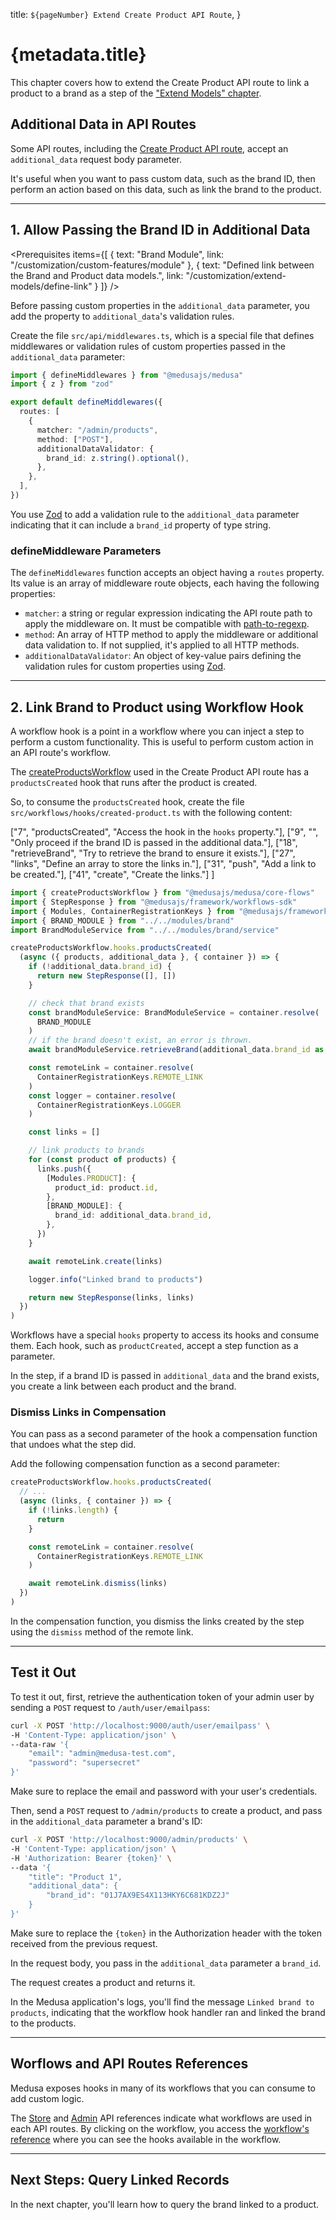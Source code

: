 
  title: `${pageNumber} Extend Create Product API Route`,
}

# {metadata.title}

<Note title="Example Chapter">

This chapter covers how to extend the Create Product API route to link a product to a brand as a step of the ["Extend Models" chapter](../page.mdx).

</Note>

## Additional Data in API Routes

Some API routes, including the [Create Product API route](https://docs.medusajs.com/v2/api/admin#products_postproducts), accept an `additional_data` request body parameter.

It's useful when you want to pass custom data, such as the brand ID, then perform an action based on this data, such as link the brand to the product.

---

## 1. Allow Passing the Brand ID in Additional Data

<Prerequisites
  items={[
    {
      text: "Brand Module",
      link: "/customization/custom-features/module"
    },
    {
      text: "Defined link between the Brand and Product data models.",
      link: "/customization/extend-models/define-link"
    }
  ]}
/>

Before passing custom properties in the `additional_data` parameter, you add the property to `additional_data`'s validation rules.

Create the file `src/api/middlewares.ts`, which is a special file that defines middlewares or validation rules of custom properties passed in the `additional_data` parameter:

```ts title="src/api/middlewares.ts"
import { defineMiddlewares } from "@medusajs/medusa"
import { z } from "zod"

export default defineMiddlewares({
  routes: [
    {
      matcher: "/admin/products",
      method: ["POST"],
      additionalDataValidator: {
        brand_id: z.string().optional(),
      },
    },
  ],
})
```

You use [Zod](https://zod.dev/) to add a validation rule to the `additional_data` parameter indicating that it can include a `brand_id` property of type string.

### defineMiddleware Parameters

The `defineMiddlewares` function accepts an object having a `routes` property. Its value is an array of middleware route objects, each having the following properties:

- `matcher`: a string or regular expression indicating the API route path to apply the middleware on. It must be compatible with [path-to-regexp](https://github.com/pillarjs/path-to-regexp).
- `method`: An array of HTTP method to apply the middleware or additional data validation to. If not supplied, it's applied to all HTTP methods.
- `additionalDataValidator`: An object of key-value pairs defining the validation rules for custom properties using [Zod](https://zod.dev/).

---

## 2. Link Brand to Product using Workflow Hook

A workflow hook is a point in a workflow where you can inject a step to perform a custom functionality. This is useful to perform custom action in an API route's workflow.

The [createProductsWorkflow](!resources!/references/medusa-workflows/createProductsWorkflow) used in the Create Product API route has a `productsCreated` hook that runs after the product is created.

So, to consume the `productsCreated` hook, create the file `src/workflows/hooks/created-product.ts` with the following content:

  ["7", "productsCreated", "Access the hook in the `hooks` property."],
  ["9", "", "Only proceed if the brand ID is passed in the additional data."],
  ["18", "retrieveBrand", "Try to retrieve the brand to ensure it exists."],
  ["27", "links", "Define an array to store the links in."],
  ["31", "push", "Add a link to be created."],
  ["41", "create", "Create the links."]
]

```ts title="src/workflows/hooks/created-product.ts" highlights={hookHighlights}
import { createProductsWorkflow } from "@medusajs/medusa/core-flows"
import { StepResponse } from "@medusajs/framework/workflows-sdk"
import { Modules, ContainerRegistrationKeys } from "@medusajs/framework/utils"
import { BRAND_MODULE } from "../../modules/brand"
import BrandModuleService from "../../modules/brand/service"

createProductsWorkflow.hooks.productsCreated(
  (async ({ products, additional_data }, { container }) => {
    if (!additional_data.brand_id) {
      return new StepResponse([], [])
    }

    // check that brand exists
    const brandModuleService: BrandModuleService = container.resolve(
      BRAND_MODULE
    )
    // if the brand doesn't exist, an error is thrown.
    await brandModuleService.retrieveBrand(additional_data.brand_id as string)

    const remoteLink = container.resolve(
      ContainerRegistrationKeys.REMOTE_LINK
    )
    const logger = container.resolve(
      ContainerRegistrationKeys.LOGGER
    )

    const links = []

    // link products to brands
    for (const product of products) {
      links.push({
        [Modules.PRODUCT]: {
          product_id: product.id,
        },
        [BRAND_MODULE]: {
          brand_id: additional_data.brand_id,
        },
      })
    }

    await remoteLink.create(links)

    logger.info("Linked brand to products")

    return new StepResponse(links, links)
  })
)
```

Workflows have a special `hooks` property to access its hooks and consume them. Each hook, such as `productCreated`, accept a step function as a parameter.

In the step, if a brand ID is passed in `additional_data` and the brand exists, you create a link between each product and the brand.

### Dismiss Links in Compensation

You can pass as a second parameter of the hook a compensation function that undoes what the step did.

Add the following compensation function as a second parameter:

```ts title="src/workflows/hooks/created-product.ts"
createProductsWorkflow.hooks.productsCreated(
  // ...
  (async (links, { container }) => {
    if (!links.length) {
      return
    }

    const remoteLink = container.resolve(
      ContainerRegistrationKeys.REMOTE_LINK
    )

    await remoteLink.dismiss(links)
  })
)
```

In the compensation function, you dismiss the links created by the step using the `dismiss` method of the remote link.

---

## Test it Out

To test it out, first, retrieve the authentication token of your admin user by sending a `POST` request to `/auth/user/emailpass`:

```bash
curl -X POST 'http://localhost:9000/auth/user/emailpass' \
-H 'Content-Type: application/json' \
--data-raw '{
    "email": "admin@medusa-test.com",
    "password": "supersecret"
}'
```

Make sure to replace the email and password with your user's credentials.

Then, send a `POST` request to `/admin/products` to create a product, and pass in the `additional_data` parameter a brand's ID:

```bash
curl -X POST 'http://localhost:9000/admin/products' \
-H 'Content-Type: application/json' \
-H 'Authorization: Bearer {token}' \
--data '{
    "title": "Product 1",
    "additional_data": {
        "brand_id": "01J7AX9ES4X113HKY6C681KDZ2J"
    }
}'
```

<Note title="Tip">

Make sure to replace the `{token}` in the Authorization header with the token received from the previous request.

</Note>

In the request body, you pass in the `additional_data` parameter a `brand_id`.

The request creates a product and returns it.

In the Medusa application's logs, you'll find the message `Linked brand to products`, indicating that the workflow hook handler ran and linked the brand to the products.

---

## Worflows and API Routes References

Medusa exposes hooks in many of its workflows that you can consume to add custom logic.

The [Store](!api!/store) and [Admin](!api!/admin) API references indicate what workflows are used in each API routes. By clicking on the workflow, you access the [workflow's reference](!resources!/medusa-workflows-reference) where you can see the hooks available in the workflow.

---

## Next Steps: Query Linked Records

In the next chapter, you'll learn how to query the brand linked to a product.
